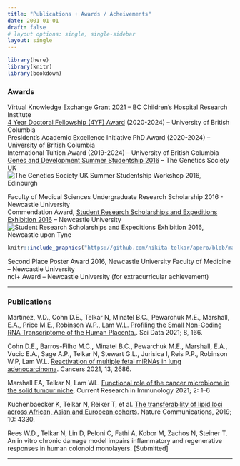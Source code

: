 ```yaml
---
title: "Publications + Awards / Acheivements"
date: 2001-01-01
draft: false
# layout options: single, single-sidebar
layout: single
---  
```


```r

library(here)
library(knitr)
library(bookdown)

```


### Awards  

Virtual Knowledge Exchange Grant 2021 – BC Children’s Hospital Research Institute  
[4 Year Doctoral Fellowship (4YF) Award](https://www.grad.ubc.ca/awards/four-year-doctoral-fellowship-4yf) (2020-2024) – University of British Columbia  
President's Academic Excellence Initiative PhD Award (2020-2024) – University of British Columbia   
International Tuition Award (2019-2024) – University of British Columbia  
[Genes and Development Summer Studentship 2016](https://genetics.org.uk/event/our-workshops/summer-studentships/) – The Genetics Society UK  
![The Genetics Society UK Summer Studentship Workshop 2016, Edinburgh](https://github.com/nikita-telkar/apero/blob/main/static/img/GenSoc.jpeg)  


Faculty of Medical Sciences Undergraduate Research Scholarship 2016 - Newcastle University  
Commendation Award, [Student Research Scholarships and Expeditions Exhibition 2016](https://research.ncl.ac.uk/expeditionresearchscholarships/prizewinners/2016winners/) – Newcastle University    
![Student Research Scholarships and Expeditions Exhibition 2016, Newcastle upon Tyne](../../../static/img/commendation.jpeg)   

```r

knitr::include_graphics("https://github.com/nikita-telkar/apero/blob/main/static/img/GenSoc.jpeg")

```

Second Place Poster Award 2016, Newcastle University Faculty of Medicine – Newcastle University      
ncl+ Award – Newcastle University (for extracurricular achievement)   

***  

### Publications  

Martinez, V.D., Cohn D.E., Telkar N, Minatel B.C., Pewarchuk M.E., Marshall, E.A., Price M.E., Robinson W.P., Lam W.L. [Profiling the Small Non-Coding RNA Transcriptome of the Human Placenta.](https://www.nature.com/articles/s41597-021-00948-1).  Sci Data 2021; 8, 166.  

Cohn D.E., Barros-Filho M.C., Minatel B.C., Pewarchuk M.E., Marshall, E.A., Vucic E.A., Sage A.P., Telkar N, Stewart G.L., Jurisica I, Reis P.P., Robinson W.P, Lam W.L. [Reactivation of multiple fetal miRNAs in lung adenocarcinoma](https://www.mdpi.com/2072-6694/13/11/2686/htm). Cancers 2021, 13, 2686.  

Marshall EA, Telkar N, Lam WL. [Functional role of the cancer microbiome in the solid tumour niche](https://doi.org/10.1016/j.crimmu.2021.01.001). Current Research in Immunology 2021; 2: 1–6  

Kuchenbaecker K, Telkar N, Reiker T, et al. [The transferability of lipid loci across African, Asian and European cohorts](https://doi.org/10.1038/s41467-019-12026-7). Nature Communications, 2019; 10: 4330.  

Rees W.D., Telkar N, Lin D, Peloni C, Fathi A, Kobor M, Zachos N, Steiner T. An in vitro chronic damage model impairs inflammatory and regenerative responses in human colonoid monolayers. [Submitted]   

***  
